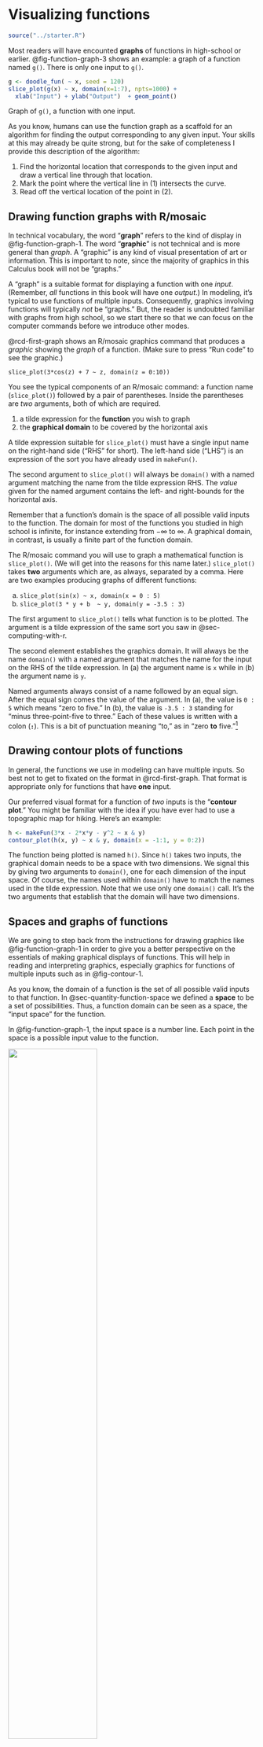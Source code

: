 # Visualizing functions {#sec-graphs-and-graphics}

```r
source("../starter.R")
```



Most readers will have encounted **graphs** of functions in high-school or earlier. @fig-function-graph-3 shows an example: a graph of a function named `g()`. There is only one input to `g()`.

::: {#fig-function-graph-3}
```r
g <- doodle_fun( ~ x, seed = 120)
slice_plot(g(x) ~ x, domain(x=1:7), npts=1000) + 
  xlab("Input") + ylab("Output")  + geom_point()
```

Graph of `g()`, a function with one input.
:::

As you know, humans can use the function graph as a scaffold for an algorithm for finding the output corresponding to any given input. Your skills at this may already be quite strong, but for the sake of completeness I provide this description of the algorithm:

1. Find the horizontal location that corresponds to the given input and draw a vertical line through that location.
2. Mark the point where the vertical line in (1) intersects the curve.
3. Read off the vertical location of the point in (2).

## Drawing function graphs with R/mosaic

In technical vocabulary, the word "**graph**" refers to the kind of display in @fig-function-graph-1. The word "**graphic**" is not technical and is more general than *graph*. A "graphic" is any kind of visual presentation of art or information. This is important to note, since the majority of graphics in this Calculus book will not be "graphs." 

A "graph" is a suitable format for displaying a function with one *input*. (Remember, *all* functions in this book will have one *output*.) In modeling, it's typical to use functions of multiple inputs. Consequently, graphics involving functions will typically *not* be "graphs." But, the reader is undoubted familiar with graphs from high school, so we start there so that we can focus on the computer commands before we introduce other modes.

@rcd-first-graph shows an R/mosaic graphics command that produces a *graphic* showing the *graph* of a function. (Make sure to press "Run code" to see the graphic.)

::: {#rcd-first-graph}
```webr-r
slice_plot(3*cos(z) + 7 ~ z, domain(z = 0:10))
```
:::

You see the typical components of an R/mosaic command: a function name (`slice_plot()`) followed by a pair of parentheses. Inside the parentheses are *two* arguments, both of which are required.

1. a tilde expression for the **function** you wish to graph
2. the **graphical domain** to be covered by the horizontal axis

A tilde expression suitable for `slice_plot()` must have a single input name on the right-hand side ("RHS" for short). The left-hand side ("LHS") is an expression of the sort you have already used in `makeFun()`.

The second argument to `slice_plot()` will always be `domain()` with a named argument matching the name from the tilde expression RHS. The *value* given for the named argument contains the left- and right-bounds for the horizontal axis.

Remember that a function's domain is the space of all possible valid inputs to the function. The domain for most of the functions you studied in high school is infinite, for instance extending from $-\infty$ to $\infty$. A graphical domain, in contrast, is usually a finite part of the function domain.

The R/mosaic command you will use to graph a mathematical function is `slice_plot()`. (We will get into the reasons for this name later.) `slice_plot()` takes **two** arguments which are, as always, separated by a comma. Here are two examples producing graphs of different functions:

a. `slice_plot(sin(x) ~ x, domain(x = 0 : 5)`
b. `slice_plot(3 * y + b  ~ y, domain(y = -3.5 : 3)`
    
The first argument to `slice_plot()` tells what function is to be plotted. The argument is a tilde expression of the same sort you saw in @sec-computing-with-r. 

The second element establishes the graphics domain. It will always be the name `domain()` with a named argument that matches the name for the input on the RHS of the tilde expression. In (a) the argument name is `x` while in (b) the argument name is `y`.

Named arguments always consist of a name followed by an equal sign. After the equal sign comes the value of the argument. In (a), the value is `0 : 5` which means "zero to five." In (b), the value is `-3.5 : 3` standing for "minus three-point-five to three." Each of these values is written with a colon (**`:`**). This is a bit of punctuation meaning "to," as in "zero **to** five."^[R experts should note that the colon has a different meaning within `domain()` than it does generally in R.]

## Drawing contour plots of functions {#sec-drawing-contour-plots}

In general, the functions we use in modeling can have multiple inputs. So best not to get to fixated on the format in @rcd-first-graph. That format is appropriate only for functions that have **one** input.

Our preferred visual format for a function of *two* inputs is the "**contour plot**." You might be familiar with the idea if you have ever had to use a topographic map for hiking. Here's an example:

::: {#fig-contour-1}
```r
h <- makeFun(3*x - 2*x*y - y^2 ~ x & y)
contour_plot(h(x, y) ~ x & y, domain(x = -1:1, y = 0:2))
```

:::

The function being plotted is named `h()`. Since `h()` takes two inputs, the graphical domain needs to be a space with two dimensions. We signal this by giving two arguments to `domain()`, one for each dimension of the input space. Of course, the names used within `domain()` have to match the names used in the tilde expression. Note that we use only one `domain()` call. It's the two arguments that establish that the domain will have two dimensions.


## Spaces and graphs of functions

We are going to step back from the instructions for drawing graphics like @fig-function-graph-1 in order to give you a better perspective on the essentials of making graphical displays of functions. This will help in reading and interpreting graphics, especially graphics for functions of multiple inputs such as in @fig-contour-1.

As you know, the domain of a function is the set of all possible valid inputs to that function. In @sec-quantity-function-space we defined a **space** to be a set of possibilities. Thus, a function domain can be seen as a space, the "input space" for the function.

In @fig-function-graph-1, the input space is a number line. Each point in the space is a possible input value to the function.

::: {#fig-input-space}
![](www/Input-space.png){width="60%"}

The input space for the function graphed in @fig-function-graph-1.
:::

There is also an **output space** for a function, the set of all possible outputs. @fig-output-space shows a number line that is the output space for the function graphed in @fig-function-graph-1.

::: {#fig-output-space}
![](www/Output-space.png){width="50%"}
:::

The function itself tells us, for every point in the input space, what is the corresponding point in the output space. @fig-show-lines-function gives an example. The input and output spaces are shown as number lines, while the function is indicated by the thin colored lines.

```r
f <- doodle_fun(~ x, seed=104)
ff <- makeFun(f(x)/6 + 3~ x)
Mapping <- tibble(
  x = c(-4.8, -4,  -3.5, -2, -0.9, -0.4, -0.3, 0.3,  0.7, 0.9,  1.5, 2.3, 3.5,  5.6,  5.7, 6.0 ),
  hue = c("red", "green", "blue", "tan", "green", "purple", "orange", "red", "blue", "purple", "brown", "blue", "magenta", "purple", "red", "purple"),
  y = ff(x)
)

draw_axis <- function(P=NULL, range = c(0, 10), yup=0.02, ylabels = 0.4, x_offset = 0, y=0, color="blue", label="Input space", scale=1) {
  Pts <- tibble::tibble(
    x = seq(min(range), max(range), by=1 ),
    xshow = scale*x + x_offset,
    y = y,
    ytop = y + yup,
  )
  if (is.null(P)) P <- ggplot()
  
  P <- P + geom_line(data=Pts, aes(x=xshow, y = y), color=color) +
    geom_segment(
      data=Pts, 
      aes(x=xshow, xend=xshow, y = ytop, yend=y), 
      color=color) +
    geom_text(data=Pts, aes(x=xshow, y = ytop+yup/4, label=x), color=color, vjust=0, nudge_y = yup/4) +
    geom_text(aes(x=min(Pts$xshow), y=min(Pts$y) - 0.5*yup), 
              hjust=0, label=label, color=color)
  
  P
}
```




::: {#fig-show-lines-function}
```r
draw_axis(color="black", y=2, range=c(-7, 7), label="Input space") |> draw_axis(range=c(-1,6), y=1.5, yup=-0.05, x_offset=-1.2, scale=1.5, color="blue",
      label="Output space") + theme_void() + 
  geom_segment(data=Mapping, aes(x=x, xend=1.5*y+1.2, color=hue), y=2, yend=1.5) +
  scale_color_identity()
```

A function relates points from the input space to their corresponding location in output space.
:::

For example, the function displayed in @fig-show-lines-function translates an input value of -4 (see the [green line]{font-color="green"}) into an output value of 3.7.

The display in @fig-show-lines-function is very hard to interpret. Also, to avoid the display being filled up with colored ink, we can show only a few of the input/output pairs. 

A function graph (like @fig-function-graph-1) is much easier to read. But let's be clear about where the spaces are shown. In a function graph, the input space is shown horizontally and the output space is shown vertically as in @fig-both-spaces.

::: {#fig-both-spaces}
![](www/Both-axes.png)

A function graph shows the input space horizontally and the output space vertically.
:::

Now for every point in the input space the function specifies a corresponding point in the output space. We mark the correspondence with a dot. The horizontal coordinate tells us what is the input value. The vertical coordinate tells us what is the corresponding output value. To show the function as a whole---the output corresponding to every input---we would need a lot of dots! So many dots that they collectively give an appearance of a thin curve, the curve seen in @fig-function-graph-1.

::: {#fig-graph1}
```r


gf_point(y ~ x, data = Mapping, color=~ hue, linewidth=2, alpha=0.5) %>%
  gf_vline(xintercept=~ x, data = Mapping, color=~ hue, size=.1) %>%
  gf_hline(yintercept=~ y, data = Mapping, color=~ hue, size=.1) %>%
  slice_plot(ff(x) ~ x, bounds(x=-5:6.1), npts=500) %>%
  gf_labs(x="input", y="output") %>%
  gf_refine(scale_color_identity(), 
            scale_y_continuous(breaks=seq(0, 6, by=1), limits=c(0, 6.5)),
            scale_x_continuous(breaks=seq(-5, 6, by=1)))
```

The mapping from @fig-show-lines-function translated into the form of a graph. The input space is marked by the horizontal axis and the output space by the vertical axis. Each of the arrows in @fig-show-lines-function is represented by a point, whose x-coordinate is the position of the tail of the arrow in the input space and whose y-coordinate is the position of the head of the arrow in the output space. This is the ***graph*** of the function.
:::
## Input and output spaces

This background about spaces is important for understanding functions because, for functions with two or more inputs, the input space and the output space can be depicted in different ways. For example, in the contour plot of @fig-contour-1, the input space is the two-dimensional space in the plane of the display (that is, the paper or screen depending on how you are reading this). The output space for the contour plot is depicted using curves, colors, and labels. There is one curve for each output value. Only a handful of output values are shown, but you can get pretty close to estimating the output value even for inputs not on the curve.

The space of all possibilities (y, z, output) is three-dimensional, but very few of those possibilities are consistent with the function to be graphed. You can imagine our putting dots at all of those consistent-with-the-function points, or our drawing lots and lots of continuous curves through those dots, but the cloud of dots forms a ***surface***; a continuous cloud of points floating over the (y, z) input space.

@fig-first-surface displays this surface. Since the image is drawn on a two-dimensional screen, we have to use painters' techniques of perspective and shading. In the interactive version of the plot, you can move the viewpoint for the image which gives many people a more solid understanding of the surface.

Math textbooks---but not so much this one!---often display functions with two inputs using a three-dimensional space. This space is made by laying the two-dimensional input space on a table, and sticking the one-dimensional output space perpendicular to the table. Each point in the input space has a corresponding value in the output space which could, in principle, be marked with a dot. The whole set of dots, one for each value in the input space, appears as a **surface** floating over the table.

::: {#fig-first-surface}

```r
surface_plot(exp(-z)*sin(y) ~ y & z, bounds(y=-6:6, z=0:2))
```

A function `g(x, y) ~ x & y` drawn as a surface. The function output value, for any given $(x, y)$ pair, is the height of the surface above the $(x, y)$-plane.
:::

A variety of drawing techniques such as transparency, color, and interactive annotation are used to help us perceive a two-dimensional surface embedded in a three-dimensional space. (Place your cursor within the space delimited by the x, y, z axes to see the annotations.)  

Pretty as such surfaces are, a contour plot (@fig-first-surface-contour) provides a good view of the same function.

::: {#fig-first-surface-contour}

```r
contour_plot(exp(-z)*sin(y) ~ y & z, bounds(y=-6:6, z=0:2))
```

The function from @fig-first-surface shown in contour-plot format.
:::



## Why "slice_plot()"?

Saying "graph" for a display of $f(x)$ versus $x$ is correct and reasonable. But in *MOSAIC Calculus* we have another point to make.

Almost always, when mathematically modeling a real-world situation or phenomenon, we do not try to capture every nuance of every relationship that might exist in the real world. We leave some things out. Such simplifications make modeling problems easier to deal with and encourage us to identify the most important features of the most important relationships.




```r
#| label: fig-contour-pre-slice
#| fig-cap: "A hypothetical relationship among three quantities."
#| fig-cap-location: margin
f2 <- doodle_fun( ~ input_1 + input_2, seed=96)
contour_plot(f2(input_1, input_2) ~ input_1 + input_2,
                 domain(input_1=c(-5, 5), input_2 = c(0, 4)), fill_alpha=0.3,
             skip=0)
```





In this spirit, it is useful always to assume that our models are leaving something out and that a more complete model involves a function with more inputs than the present candidate. The present candidate model should be considered as a ***slice*** of a more complete model. Our slice leaves out one or more of the input quantities in a more complete model.

[As you become practiced reading contour plots, you might prefer to read this one as a hilltop (shaded yellow) side-by-side with a hollow or bowl (shaded purple), with green, almost level flanks at the left and right edges of the frame.]{.aside}

To illustrate this, suppose that the actual system involves relationships among three quantities, which we represent in the form of a function of two inputs, as shown in @fig-contour-pre-slice. (The third quantity in the relationship is the output of the function.)

The most common forms of ***slice*** involve constructing a simpler function that has one input but not the other. For example, our simpler function might ignore input 22. There are different ways of collapsing the function of two inputs into a function of one input. An especially useful way in calculus is to take the two-input function and set one of the inputs to a ***constant value***.

For instance, suppose we set input 22 to the constant value 1.5. This means that we can consider any value of input 1, but input 2 has been replaced by 1.5. In @fig-contour-slice1, we've marked in red the points in the contour plot that give the output of the simplified function. 

::: {#fig-contour-slice1}

```r
#| fig-subcap: "(a) Contour plot of a function with two inputs. The red path shows points in the input space where `input_2` is held constant at 1.5."
f2 <- doodle_fun( ~ input_1 + input_2, seed=96)
contour_plot(f2(input_1, input_2) ~ input_1 + input_2,
                 domain(input_1=c(-5, 5), input_2 = c(0, 4)),
             fill_alpha = 0.3,
             skip=0) %>%
  gf_hline(yintercept=~1.5, color="orange3", size=2) %>%
  gf_hline(yintercept=~1.5, color="red", size=1) 
```


```r
#| fig-subcap: "(b) Values of the function at the points along the red path in (a). Since there is effectively one input, the function can be presented as a *graph*."
slice_plot(f2(input_1, input_2=1.5) ~ input_1, 
                 domain(input_1=c(-5, 5)), color="red", npts=1000) +
  geom_point(color="red")
```

:::

Each point along the red line corresponds to a specific value of input #1. From the contours, we can read the output corresponding to each of those values of input #1. This relationship, output versus input #1 can be drawn as a mathematical graph (to the right of the contour plot). Study that graph until you can see how the rising and falling parts of the graph correspond to the contours being crossed by the red line.

Slices can be taken in any direction or even along a curved path! The blue line in @fig-one-c-three shows the slice constructed by letting input 2 vary and holding input 1 at the constant value 0.

::: {#fig-one-c-three layout-ncol=2}
```r
#| fig-subcap: "(a) The same function as shown in @fig-contour-slice1 but with a slicing path drawn by holding `input_1` at zero."
contour_plot(f2(input_1, input_2) ~ input_1 + input_2,
                 domain(input_1=c(-5, 5), input_2 = c(0, 4)),
             fill_alpha = 0.3,
             skip=0) %>%
  gf_vline(xintercept=0, color="dodgerblue", size=2) 
```

```r
#| fig-subcap: "(b) A graph of the value of the function along the blue slice. Note the violation of convention: The graph has been flipped on its side so that the input axis aligns with the direction of the slice."
slice_plot(f2(input_1 = 0 , input_2) ~ input_2,
           domain(input_2=c(0, 4)),
           npts = 1000,
           color = "dodgerblue") + geom_point(color="dodgerblue") +
  coord_flip()

```
:::



## Exercises




